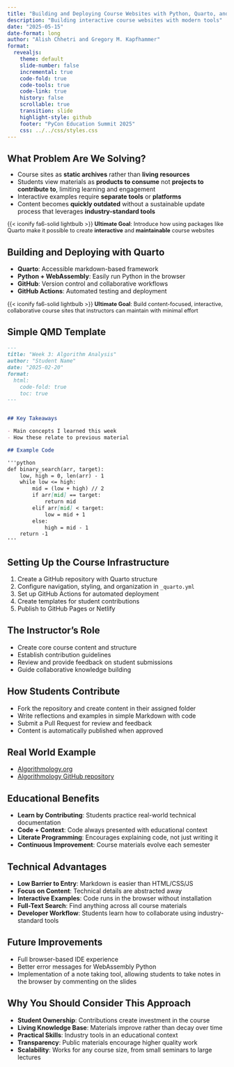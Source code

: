 ```yaml
---
title: "Building and Deploying Course Websites with Python, Quarto, and Mkdocs"
description: "Building interactive course websites with modern tools"
date: "2025-05-15"
date-format: long
author: "Alish Chhetri and Gregory M. Kapfhammer"
format: 
  revealjs:
    theme: default
    slide-number: false
    incremental: true
    code-fold: true
    code-tools: true
    code-link: true
    history: false
    scrollable: true
    transition: slide
    highlight-style: github
    footer: "PyCon Education Summit 2025"
    css: ../../css/styles.css
---
```


## What Problem Are We Solving?

::: {.incremental style="margin-top: -0.15em;"}

- Course sites as **static archives** rather than **living resources**
- Students view materials as **products to consume** not **projects to
contribute to**, limiting learning and engagement
- Interactive examples require **separate tools** or **platforms**
- Content becomes **quickly outdated** without a sustainable update process that
leverages **industry-standard tools**

:::

::: {.fragment .fade .boxed-content style="margin-top: -0.05em; font-size: 0.9em;"}

{{< iconify fa6-solid lightbulb >}} **Ultimate Goal**: Introduce how using
packages like Quarto make it possible to create **interactive** and
**maintainable** course websites

:::

## Building and Deploying with Quarto

::: fragment

- **Quarto**: Accessible markdown-based framework
- **Python + WebAssembly**: Easily run Python in the browser
- **GitHub**: Version control and collaborative workflows
- **GitHub Actions**: Automated testing and deployment

:::


::: {.fragment .fade .boxed-content style="margin-top: -0.05em; font-size: 0.9em;"}

{{< iconify fa6-solid lightbulb >}} **Ultimate Goal**: Build content-focused,
interactive, collaborative course sites that instructors can maintain with
minimal effort

:::


## Simple QMD Template

```markdown
---
title: "Week 3: Algorithm Analysis"
author: "Student Name"
date: "2025-02-20"
format:
  html:
    code-fold: true
    toc: true
---


## Key Takeaways

- Main concepts I learned this week
- How these relate to previous material

## Example Code

'''python
def binary_search(arr, target):
    low, high = 0, len(arr) - 1
    while low <= high:
        mid = (low + high) // 2
        if arr[mid] == target:
            return mid
        elif arr[mid] < target:
            low = mid + 1
        else:
            high = mid - 1
    return -1
'''
```

## Setting Up the Course Infrastructure

::: incremental

1. Create a GitHub repository with Quarto structure
2. Configure navigation, styling, and organization in `_quarto.yml`
3. Set up GitHub Actions for automated deployment
4. Create templates for student contributions
5. Publish to GitHub Pages or Netlify

:::

## The Instructor's Role

::: {.fragment .fade-right}

- Create core course content and structure
- Establish contribution guidelines
- Review and provide feedback on student submissions
- Guide collaborative knowledge building

:::

## How Students Contribute

::: incremental

- Fork the repository and create content in their assigned folder
- Write reflections and examples in simple Markdown with code
- Submit a Pull Request for review and feedback
- Content is automatically published when approved

:::

## Real World Example

::: {.fragment .fade-right}

- [Algorithmology.org](https://algorithmology.org/)
- [Algorithmology GitHub repository](https://github.com/Algorithmology/www.algorithmology.org)

:::

## Educational Benefits

::: incremental

- **Learn by Contributing**: Students practice real-world technical documentation
- **Code + Context**: Code always presented with educational context
- **Literate Programming**: Encourages explaining code, not just writing it
- **Continuous Improvement**: Course materials evolve each semester

:::

## Technical Advantages

::: {.fragment .fade-right}

- **Low Barrier to Entry**: Markdown is easier than HTML/CSS/JS
- **Focus on Content**: Technical details are abstracted away
- **Interactive Examples**: Code runs in the browser without installation
- **Full-Text Search**: Find anything across all course materials
- **Developer Workflow**: Students learn how to collaborate using industry-standard tools

:::

## Future Improvements

::: {.fragment .fade-right}

- Full browser-based IDE experience
- Better error messages for WebAssembly Python
- Implementation of a note taking tool, allowing students to take notes in the browser by commenting on the slides

:::

## Why You Should Consider This Approach

::: incremental

- **Student Ownership**: Contributions create investment in the course
- **Living Knowledge Base**: Materials improve rather than decay over time
- **Practical Skills**: Industry tools in an educational context
- **Transparency**: Public materials encourage higher quality work
- **Scalability**: Works for any course size, from small seminars to large lectures

:::
